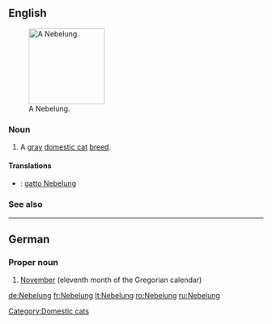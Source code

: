 ==English==
[[File:Palaya Azadeh.jpg|thumb|right|150px|A Nebelung.]]
===Noun===
{{en-noun}}

# A [[gray]] [[domestic cat]] [[breed]].

====Translations====
{{checktrans-top}}
* {{ttbc|Italian}}: [[gatto Nebelung]]
{{checktrans-mid}}

{{checktrans-bottom}}

===See also===
{{pedia}}
{{commonslite|Category:Nebelung}}

[[Category:Domestic cats]]

----

==German==

===Proper noun===
{{infl|de|proper noun|g=m}}

# [[November]] (eleventh month of the Gregorian calendar)

{{tbot entry|German|November|2008|April|de}}

[[de:Nebelung]]
[[fr:Nebelung]]
[[lt:Nebelung]]
[[ro:Nebelung]]
[[ru:Nebelung]]